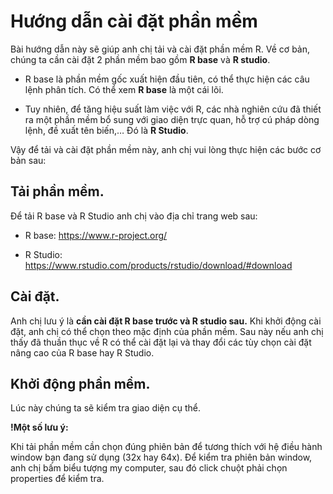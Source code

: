 # Hướng dẫn cài đặt phần mềm

Bài hướng dẫn này sẽ giúp anh chị tải và cài đặt phần mềm R. Về cơ bản, chúng ta cần cài đặt 2 phần mềm bao gồm **R base** và **R studio**.

-   R base là phần mềm gốc xuất hiện đầu tiên, có thể thực hiện các câu lệnh phân tích. Có thể xem **R base** là một cái lõi.

-   Tuy nhiên, để tăng hiệu suất làm việc với R, các nhà nghiên cứu đã thiết ra một phần mềm bổ sung với giao diện trực quan, hỗ trợ cú pháp dòng lệnh, đề xuất tên biến,... Đó là **R Studio**.

Vậy để tải và cài đặt phần mềm này, anh chị vui lòng thực hiện các bước cơ bản sau:

## Tải phần mềm.

Để tải R base và R Studio anh chị vào địa chỉ trang web sau:

-   R base: <https://www.r-project.org/>

-   R Studio: <https://www.rstudio.com/products/rstudio/download/#download>

## Cài đặt.

Anh chị lưu ý là **cần cài đặt R base trước và R studio sau.** Khi khởi động cài đặt, anh chị có thể chọn theo mặc định của phần mềm. Sau này nếu anh chị thấy đã thuần thục về R có thể cài đặt lại và thay đổi các tùy chọn cài đặt nâng cao của R base hay R Studio.

## Khởi động phần mềm.

Lúc này chúng ta sẽ kiểm tra giao diện cụ thể.

**!Một số lưu ý:**

Khi tải phần mềm cần chọn đúng phiên bản để tương thích với hệ điều hành window bạn đang sử dụng (32x hay 64x). Để kiểm tra phiên bản window, anh chị bấm biểu tượng my computer, sau đó click chuột phải chọn properties để kiểm tra.
